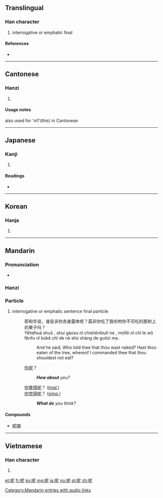 {{zh-hanzi|{{zh-lookup|呢}}}}
==Translingual==
{{stroke order|strokes=8}}

===Han character===
{{Han char|rn=30|rad=口|as=05|sn=8|four=6701<sub>1</sub>|canj=口尸心 (RSP)}}

# interrogative or emphatic final

====References====
* {{Han ref|kx=0181.250|dkj=03430|dj=0399.310|hdz=10609.030|uh=5462|ud=21602|bh=A94F|bd=43343}}

----

==Cantonese==

===Hanzi===
{{yue-hanzi|jyut=|y=ne1}}

# {{defn|lang=yue|sort=口05}}

====Usage notes====
also used for 'ni1'(this) in Cantonese

----

==Japanese==

===Kanji===
{{ja-kanji|grade=|rs=口05}}

# {{defn|lang=ja|sort=口05}}

====Readings====
* {{ja-readings|on=[[じ]] (ji), [[に]] (ni)|kun=}}

----

==Korean==

===Hanja===
{{ko-hanja|hangeul=니|rv=ni|mr=ni}}

# {{defn|lang=ko|sort=口05}}

----

==Mandarin==
{{zh-hanzi|[[呢 ]]}}

===Pronunciation===
* {{audio|zh-ne.ogg|audio}}

===Hanzi===
{{cmn-hanzi|pin=[[ní]] ([[ni2]]), [[ne]] ([[ne5]])|wg=ni<sup>2</sup>}}

===Particle===
{{cmn-particle|ts|pin=ne|pint=ne|rs=口05}}

# interrogative or emphatic sentence final particle
#: 耶和华说，谁告诉你赤身露体呢？莫非你吃了我吩咐你不可吃的那树上的果子吗？
#: Yēhéhuá shuō , shuí gàosu nǐ chìshēnlòutǐ ne , mòfēi nǐ chī le wǒ fēnfu nǐ bùkĕ chī de nà shù shàng de guǒzi ma .
#:: And he said, Who told thee that thou wast naked? Hast thou eaten of the tree, whereof I commanded thee that thou shouldest not eat?
#: [[你]][[呢]]？
#:: '''''How about''' you?''
#: [[你]][[覺得]][[呢]]？ (''[[Traditional Chinese|trad.]]'')
#: [[你]][[觉得]][[呢]]？ (''[[Simplified Chinese|simp.]]'')
#:: '''''What do''' you think?''

====Compounds====
* [[呢喃]]

[[Category:Mandarin entries with audio links]]

----

==Vietnamese==

===Han character===
{{vi-hantu|[[ni]], [[nài]], [[nấy]], [[nê]], [[nỉ]], [[nì]], [[này]]|rs=口05}}

# {{defn|lang=vi|sort=口05}}

[[et:呢]]
[[fr:呢]]
[[ko:呢]]
[[mg:呢]]
[[ja:呢]]
[[no:呢]]
[[pl:呢]]
[[zh:呢]]
